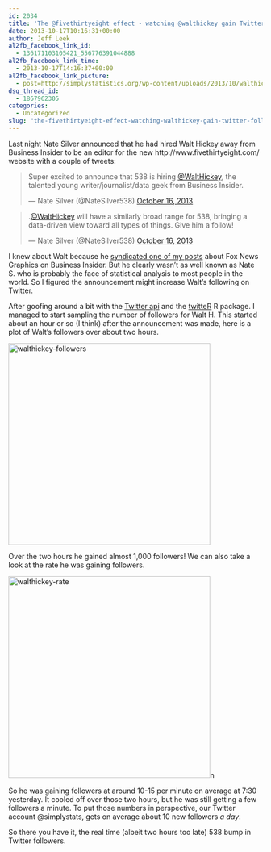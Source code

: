 ```yaml
---
id: 2034
title: 'The @fivethirtyeight effect - watching @walthickey gain Twitter followers in real time'
date: 2013-10-17T10:16:31+00:00
author: Jeff Leek
al2fb_facebook_link_id:
  - 136171103105421_556776391044888
al2fb_facebook_link_time:
  - 2013-10-17T14:16:37+00:00
al2fb_facebook_link_picture:
  - post=http://simplystatistics.org/wp-content/uploads/2013/10/walthickey-followers.png
dsq_thread_id:
  - 1867962305
categories:
  - Uncategorized
slug: "the-fivethirtyeight-effect-watching-walthickey-gain-twitter-followers-in-real-time"
---
```

Last night Nate Silver announced that he had hired Walt Hickey away from Business Insider to be an editor for the new http://www.fivethirtyeight.com/ website with a couple of tweets:

<blockquote class="twitter-tweet" width="550">
  <p>
    Super excited to announce that 538 is hiring <a href="https://twitter.com/WaltHickey">@WaltHickey</a>, the talented young writer/journalist/data geek from Business Insider.
  </p>
  
  <p>
    &mdash; Nate Silver (@NateSilver538) <a href="https://twitter.com/NateSilver538/status/390608474763063296">October 16, 2013</a>
  </p>
</blockquote>



<blockquote class="twitter-tweet" width="550">
  <p>
    .<a href="https://twitter.com/WaltHickey">@WaltHickey</a> will have a similarly broad range for 538, bringing a data-driven view toward all types of things. Give him a follow!
  </p>
  
  <p>
    &mdash; Nate Silver (@NateSilver538) <a href="https://twitter.com/NateSilver538/status/390608971280551936">October 16, 2013</a>
  </p>
</blockquote>



I knew about Walt because he [syndicated one of my posts](http://www.businessinsider.com/fox-news-charts-tricks-data-2012-11) about Fox News Graphics on Business Insider. But he clearly wasn't as well known as Nate S. who is probably the face of statistical analysis to most people in the world. So I figured the announcement might increase Walt's following on Twitter.

After goofing around a bit with the [Twitter api](https://dev.twitter.com/) and the [twitteR](http://cran.r-project.org/web/packages/twitteR/index.html) R package. I managed to start sampling the number of followers for Walt H. This started about an hour or so (I think) after the announcement was made, here is a plot of Walt's followers over about two hours.

<a href="http://simplystatistics.org/2013/10/17/the-fivethirtyeight-effect-watching-walthickey-gain-twitter-followers-in-real-time/walthickey-followers-3/" rel="attachment wp-att-2048"><img class="alignnone size-full wp-image-2048" alt="walthickey-followers" src="http://simplystatistics.org/wp-content/uploads/2013/10/walthickey-followers.png" width="400" height="400" srcset="http://simplystatistics.org/wp-content/uploads/2013/10/walthickey-followers-150x150.png 150w, http://simplystatistics.org/wp-content/uploads/2013/10/walthickey-followers-300x300.png 300w, http://simplystatistics.org/wp-content/uploads/2013/10/walthickey-followers.png 400w" sizes="(max-width: 400px) 100vw, 400px" /></a>

Over the two hours he gained almost 1,000 followers! We can also take a look at the rate he was gaining followers.

<a href="http://simplystatistics.org/2013/10/17/the-fivethirtyeight-effect-watching-walthickey-gain-twitter-followers-in-real-time/walthickey-rate/" rel="attachment wp-att-2049"><img class="alignnone size-full wp-image-2049" alt="walthickey-rate" src="http://simplystatistics.org/wp-content/uploads/2013/10/walthickey-rate.png" width="400" height="400" srcset="http://simplystatistics.org/wp-content/uploads/2013/10/walthickey-rate-150x150.png 150w, http://simplystatistics.org/wp-content/uploads/2013/10/walthickey-rate-300x300.png 300w, http://simplystatistics.org/wp-content/uploads/2013/10/walthickey-rate.png 400w" sizes="(max-width: 400px) 100vw, 400px" /></a>n

So he was gaining followers at around 10-15 per minute on average at 7:30 yesterday. It cooled off over those two hours, but he was still getting a few followers a minute. To put those numbers in perspective, our Twitter account @simplystats, gets on average about 10 new followers _a day_.

So there you have it, the real time (albeit two hours too late) 538 bump in Twitter followers.
